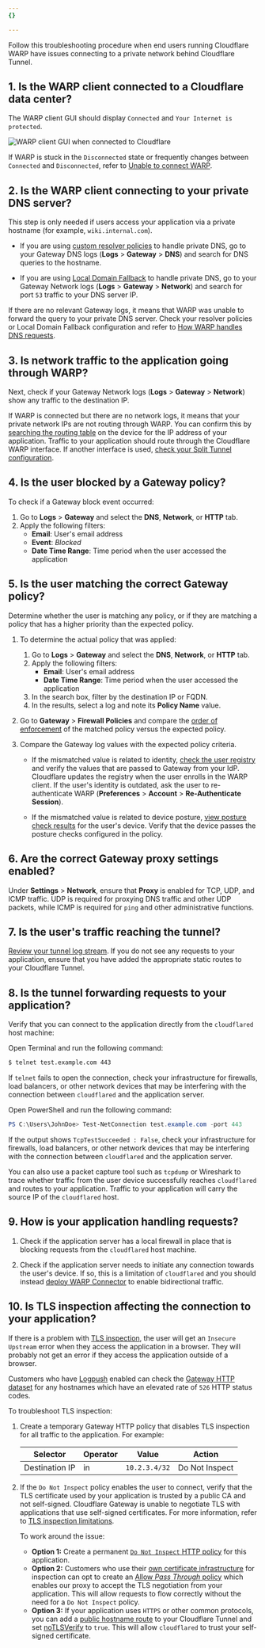 ```yaml
---
{}

---
```



Follow this troubleshooting procedure when end users running Cloudflare WARP have issues connecting to a private network behind Cloudflare Tunnel.

## 1. Is the WARP client connected to a Cloudflare data center?

The WARP client GUI should display `Connected` and `Your Internet is protected`.

<div class="medium-img">

![WARP client GUI when connected to Cloudflare](~/assets/images/cloudflare-one/connections/warp-connected.png)

</div>

If WARP is stuck in the `Disconnected` state or frequently changes between `Connected` and `Disconnected`, refer to [Unable to connect WARP](/cloudflare-one/connections/connect-devices/warp/troubleshooting/common-issues/#unable-to-connect-warp).

## 2. Is the WARP client connecting to your private DNS server?

This step is only needed if users access your application via a private hostname (for example, `wiki.internal.com`).

* If you are using [custom resolver policies](/cloudflare-one/policies/gateway/resolver-policies/) to handle private DNS, go to your Gateway DNS logs (**Logs** > **Gateway** > **DNS**) and search for DNS queries to the hostname.

* If you are using [Local Domain Fallback](/cloudflare-one/connections/connect-devices/warp/configure-warp/route-traffic/local-domains/) to handle private DNS, go to your Gateway Network logs (**Logs** > **Gateway** > **Network**) and search for port `53` traffic to your DNS server IP.

If there are no relevant Gateway logs, it means that WARP was unable to forward the query to your private DNS server. Check your resolver policies or Local Domain Fallback configuration and refer to [How WARP handles DNS requests](/cloudflare-one/connections/connect-devices/warp/configure-warp/route-traffic/#how-the-warp-client-handles-dns-requests).

## 3. Is network traffic to the application going through WARP?

Next, check if your Gateway Network logs (**Logs** > **Gateway** > **Network**) show any traffic to the destination IP.

If WARP is connected but there are no network logs, it means that your private network IPs are not routing through WARP. You can confirm this by [searching the routing table](/cloudflare-one/connections/connect-devices/warp/configure-warp/route-traffic/warp-architecture/#routing-table) on the device for the IP address of your application. Traffic to your application should route through the Cloudflare WARP interface. If another interface is used, [check your Split Tunnel configuration](/cloudflare-one/connections/connect-networks/private-net/cloudflared/#3-route-private-network-ips-through-warp).

## 4. Is the user blocked by a Gateway policy?

To check if a Gateway block event occurred:

1. Go to **Logs** > **Gateway** and select the **DNS**, **Network**, or **HTTP** tab.
2. Apply the following filters:
   * **Email**: User's email address
   * **Event**: *Blocked*
   * **Date Time Range**: Time period when the user accessed the application

## 5. Is the user matching the correct Gateway policy?

Determine whether the user is matching any policy, or if they are matching a policy that has a higher priority than the expected policy.

1. To determine the actual policy that was applied:
   1. Go to **Logs** > **Gateway** and select the **DNS**, **Network**, or **HTTP** tab.
   2. Apply the following filters:
      * **Email**: User's email address
      * **Date Time Range**: Time period when the user accessed the application
   3. In the search box, filter by the destination IP or FQDN.
   4. In the results, select a log and note its **Policy Name** value.
2. Go to **Gateway** > **Firewall Policies** and compare the [order of enforcement](/cloudflare-one/policies/gateway/order-of-enforcement/) of the matched policy versus the expected policy.
3. Compare the Gateway log values with the expected policy criteria.

   * If the mismatched value is related to identity, [check the user registry](/cloudflare-one/insights/logs/users/) and verify the values that are passed to Gateway from your IdP. Cloudflare updates the registry when the user enrolls in the WARP client. If the user's identity is outdated, ask the user to re-authenticate WARP (**Preferences** > **Account** > **Re-Authenticate Session**).

   * If the mismatched value is related to device posture, [view posture check results](/cloudflare-one/identity/devices/#2-verify-device-posture-checks) for the user's device. Verify that the device passes the posture checks configured in the policy.

## 6. Are the correct Gateway proxy settings enabled?

Under **Settings** > **Network**, ensure that **Proxy** is enabled for TCP, UDP, and ICMP traffic. UDP is required for proxying DNS traffic and other UDP packets, while ICMP is required for `ping` and other administrative functions.

## 7. Is the user's traffic reaching the tunnel?

[Review your tunnel log stream](/cloudflare-one/connections/connect-networks/monitor-tunnels/logs/#view-logs-on-your-local-machine). If you do not see any requests to your application, ensure that you have added the appropriate static routes to your Cloudflare Tunnel.

## 8. Is the tunnel forwarding requests to your application?

Verify that you can connect to the application directly from the `cloudflared` host machine:

<Tabs> <TabItem label="macos and linux">

Open Terminal and run the following command:

```sh
$ telnet test.example.com 443
```

If `telnet` fails to open the connection, check your infrastructure for firewalls, load balancers, or other network devices that may be interfering with the connection between `cloudflared` and the application server.

</TabItem> <TabItem label="windows">

Open PowerShell and run the following command:

```powershell
PS C:\Users\JohnDoe> Test-NetConnection test.example.com -port 443
```

If the output shows `TcpTestSucceeded : False`, check your infrastructure for firewalls, load balancers, or other network devices that may be interfering with the connection between `cloudflared` and the application server.

</TabItem> </Tabs>

You can also use a packet capture tool such as `tcpdump` or Wireshark to trace whether traffic from the user device successfully reaches `cloudflared` and routes to your application. Traffic to your application will carry the source IP of the `cloudflared` host.

## 9. How is your application handling requests?

1. Check if the application server has a local firewall in place that is blocking requests from the `cloudflared` host machine.

2. Check if the application server needs to initiate any connection towards the user's device. If so, this is a limitation of `cloudflared` and you should instead [deploy WARP Connector](/cloudflare-one/connections/connect-networks/private-net/warp-connector/) to enable bidirectional traffic.

## 10. Is TLS inspection affecting the connection to your application?

If there is a problem with [TLS inspection](/cloudflare-one/policies/gateway/http-policies/tls-decryption/), the user will get an `Insecure Upstream` error when they access the application in a browser. They will probably not get an error if they access the application outside of a browser.

Customers who have [Logpush](/cloudflare-one/insights/logs/logpush/) enabled can check the [Gateway HTTP dataset](/logs/reference/log-fields/account/gateway_http/) for any hostnames which have an elevated rate of `526` HTTP status codes.

To troubleshoot TLS inspection:

1. Create a temporary Gateway HTTP policy that disables TLS inspection for all traffic to the application. For example:

   | Selector       | Operator | Value         | Action         |
   | -------------- | -------- | ------------- | -------------- |
   | Destination IP | in       | `10.2.3.4/32` | Do Not Inspect |

2. If the `Do Not Inspect` policy enables the user to connect, verify that the TLS certificate used by your application is trusted by a public <GlossaryTooltip term="Certificate Authority (CA)">CA</GlossaryTooltip> and not self-signed. Cloudflare Gateway is unable to negotiate TLS with applications that use self-signed certificates. For more information, refer to [TLS inspection limitations](/cloudflare-one/policies/gateway/http-policies/tls-decryption/#inspection-limitations).

   To work around the issue:

   * **Option 1:** Create a permanent [`Do Not Inspect` HTTP policy](/cloudflare-one/policies/gateway/http-policies/#do-not-inspect) for this application.
   * **Option 2:** Customers who use their [own certificate infrastructure](/cloudflare-one/connections/connect-devices/warp/user-side-certificates/custom-certificate/) for inspection can opt to create an [Allow *Pass Through* policy](/cloudflare-one/policies/gateway/http-policies/#untrusted-certificates) which enables our proxy to accept the TLS negotiation from your application. This will allow requests to flow correctly without the need for a `Do Not Inspect` policy.
   * **Option 3:** If your application uses `HTTPS` or other common protocols, you can add a [public hostname route](/cloudflare-one/connections/connect-networks/routing-to-tunnel/) to your Cloudflare Tunnel and set [noTLSVerify](/cloudflare-one/connections/connect-networks/configure-tunnels/origin-configuration/#notlsverify) to `true`. This will allow `cloudflared` to trust your self-signed certificate.
